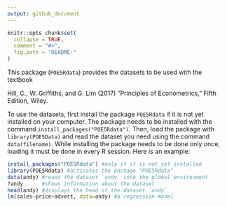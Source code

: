 ```yaml
---
output: github_document
---
```


<!-- README.md is generated from README.Rmd. Please edit that file -->

```r
knitr::opts_chunk$set(
  collapse = TRUE,
  comment = "#>",
  fig.path = "README-"
)
```

This package (`POE5Rdata`) provides the datasets to be used with the textbook  

Hill, C., W. Griffiths, and G. Lim (2017) "Principles of Econometrics," Fifth Edition, Wiley.

To use the datasets, first install the package `POE5Rdata` if it is not yet installed on your computer. The package needs to be installed with the command `install_packages("POE5Rdata")`. Then, load the package with `library(POE5Data)` and read the dataset you need using the command `data(filename)`. While installing the package needs to be done only once, loading it must be done in every R session. Here is an example:

```r
install_packages("POE5Rdata") #only if it is not yet installed
library(POE5Rdata) #activates the package "POE5Rdata"
data(andy) #reads the dataset `andy` into the global environment
?andy      #shows information about the dataset
head(andy) #displays the head of the dataset `andy`
lm(sales~price+advert, data=andy) #a regression model
```


